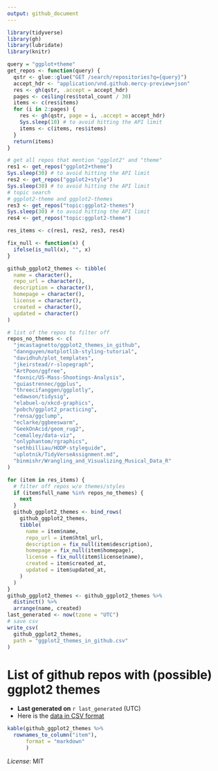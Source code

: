 ```yaml
---
output: github_document
---
```


```r
library(tidyverse)
library(gh)
library(lubridate)
library(knitr)

query = "ggplot+theme"
get_repos <- function(query) {
  qstr <- glue::glue("GET /search/repositories?q={query}")
  accept_hdr <- "application/vnd.github.mercy-preview+json"
  res <- gh(qstr, .accept = accept_hdr)
  pages <- ceiling(res$total_count / 30)
  items <- c(res$items)
  for (i in 2:pages) {
    res <- gh(qstr, page = i, .accept = accept_hdr)
    Sys.sleep(10) # to avoid hitting the API limit
    items <- c(items, res$items)
  }
  return(items)
}

# get all repos that mention "ggplot2" and "theme"
res1 <- get_repos("ggplot2+theme")
Sys.sleep(30) # to avoid hitting the API limit
res2 <- get_repos("ggplot2+style")
Sys.sleep(30) # to avoid hitting the API limit
# topic search
# ggplot2-theme and ggplot2-themes
res3 <- get_repos("topic:ggplot2-themes")
Sys.sleep(30) # to avoid hitting the API limit
res4 <- get_repos("topic:ggplot2-theme")

res_items <- c(res1, res2, res3, res4)

fix_null <- function(x) {
  ifelse(is_null(x), "", x)
}

github_ggplot2_themes <- tibble(
  name = character(),
  repo_url = character(),
  description = character(),
  homepage = character(),
  license = character(),
  created = character(),
  updated = character()
)

# list of the repos to filter off
repos_no_themes <- c(
  "jmcastagnetto/ggplot2_themes_in_github",
  "dannguyen/matplotlib-styling-tutorial",
  "davidhuh/plot_templates",
  "jkeirstead/r-slopegraph",
  "ArtPoon/ggfree",
  "foxnic/US-Mass-Shootings-Analysis",
  "guiastrennec/ggplus",
  "threecifanggen/ggplotly",
  "edawson/tidysig",
  "elabuel-o/xkcd-graphics",
  "pobch/ggplot2_practicing",
  "rensa/ggclump",
  "eclarke/ggbeeswarm",
  "GeekOnAcid/geom_rug2",
  "cemalley/data-viz",
  "onlyphantom/rgraphics",
  "sethbilliau/HODP-styleguide",
  "uplotnik/TidyVerseAssignment.md",
  "binmishr/Wrangling_and_Visualizing_Musical_Data_R"
)

for (item in res_items) {
  # filter off repos w/o themes/styles
  if (item$full_name %in% repos_no_themes) {
    next
  }
  github_ggplot2_themes <- bind_rows(
    github_ggplot2_themes,
    tibble(
      name = item$name,
      repo_url = item$html_url,
      description = fix_null(item$description),
      homepage = fix_null(item$homepage),
      license = fix_null(item$license$name),
      created = item$created_at,
      updated = item$updated_at,
    )
  )
}
github_ggplot2_themes <- github_ggplot2_themes %>% 
  distinct() %>% 
  arrange(name, created)
last_generated <- now(tzone = "UTC")
# save csv
write_csv(
  github_ggplot2_themes,
  path = "ggplot2_themes_in_github.csv"
)
```

# List of github repos with (possible) ggplot2 themes

- **Last generated on** `r last_generated` (UTC)
- Here is the [data in CSV format](ggplot2_themes_in_github.csv)

```r
kable(github_ggplot2_themes %>% 
  rownames_to_column("item"),
      format = "markdown"
      )
```


*License*: MIT
